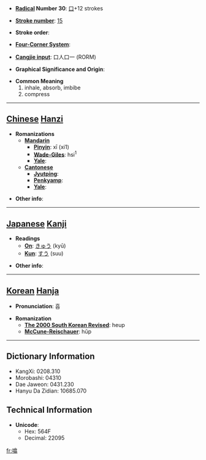 * '''[[Wiktionary:Chinese radical index| Radical]] Number 30''': [[Wiktionary:Chinese radical index 口|口]]+12 strokes

* '''[[Wiktionary:Chinese total strokes index|Stroke number]]''': [[Wiktionary:Chinese total strokes index 15|15]]

* '''Stroke order''': 

* '''[[Wiktionary:Chinese four corner index|Four-Corner System]]''': 

* '''[[Wiktionary:Chinese Cangjie index|Cangjie input]]''': 口人口一 (RORM)

* '''Graphical Significance and Origin''': 

* '''Common Meaning'''
*#inhale, absorb, imbibe
*# compress


----

== [[Chinese]] [[Hanzi]] ==

* '''Romanizations'''
** '''[[Mandarin]]'''
*** '''[[Pinyin]]''': xī (xi1)
*** '''[[Wade-Giles]]''': hsi<sup>1</sup>
*** '''[[Yale]]''': 
** '''[[Cantonese]]'''
*** '''[[Jyutping]]''':
*** '''[[Penkyamp]]''': 
*** '''[[Yale]]''': 

* '''Other info''': 

----

== [[Japanese]] [[Kanji]] ==

* '''Readings'''
** '''[[On]]''': [[きゅう]] (kyū)
** '''[[Kun]]''': [[すう]] (suu)

* '''Other info''':  

----

== [[Korean]] [[Hanja]] ==

* '''Pronunciation''': 흡

* '''Romanization'''
** '''[[The 2000 South Korean Revised Romanization|The 2000 South Korean Revised]]''': heup
** '''[[McCune-Reischauer]]''': hŭp

----

== Dictionary Information ==

* KangXi: 0208.310
* Morobashi: 04310
* Dae Jaweon: 0431.230
* Hanyu Da Zidian: 10685.070

== Technical Information ==

* '''Unicode''':
** Hex: 564F
** Decimal: 22095

[[fr:噏]]